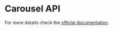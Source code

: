
<Meta title="API/Display/LegacyCarousel" component={LegacyCarousel} />

# Carousel API

For more details check the <a href="https://github.com/YIZHUANG/react-multi-carousel" target="_blank" rel="noreferrer noopener">official documentation</a>.

<Props of={CarouselWithProps} />
